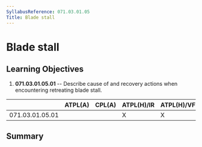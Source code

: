 ```yaml
---
SyllabusReference: 071.03.01.05
Title: Blade stall
---
```


# Blade stall

## Learning Objectives

1.  **071.03.01.05.01** -- Describe cause of and recovery actions when
    encountering retreating blade stall.

|                 | ATPL(A) | CPL(A) | ATPL(H)/IR | ATPL(H)/VFR | CPL(H) | IR  | CBIR(A) |
| --------------- | ------- | ------ | ---------- | ----------- | ------ | --- | ------- |
| 071.03.01.05.01 |         |        | X          | X           | X      |     |         |

## Summary
